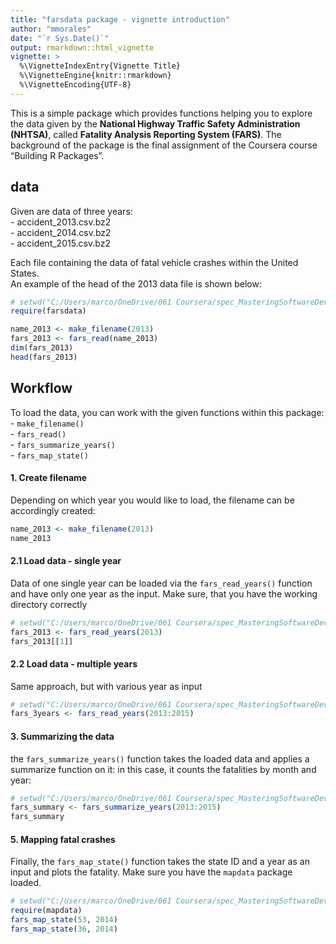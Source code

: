 ```yaml
---
title: "farsdata package - vignette introduction"
author: "mmorales"
date: "`r Sys.Date()`"
output: rmarkdown::html_vignette
vignette: >
  %\VignetteIndexEntry{Vignette Title}
  %\VignetteEngine{knitr::rmarkdown}
  %\VignetteEncoding{UTF-8}
---
```


This is a simple package which provides functions helping you to explore the data given by the **National Highway Traffic Safety Administration (NHTSA)**, called **Fatality Analysis Reporting System (FARS)**. The background of the package is the final assignment of the Coursera course "Building R Packages". 

## data

Given are data of three years:  
- accident_2013.csv.bz2  
- accident_2014.csv.bz2  
- accident_2015.csv.bz2  

Each file containing the data of fatal vehicle crashes within the United States.  
An example of the head of the 2013 data file is shown below:
```r
# setwd("C:/Users/marco/OneDrive/061 Coursera/spec_MasteringSoftwareDevInR/03_BuildingRPackages/w2_assignment/data")
require(farsdata)

name_2013 <- make_filename(2013)
fars_2013 <- fars_read(name_2013) 
dim(fars_2013)
head(fars_2013)
```

## Workflow

To load the data, you can work with the given functions within this package:  
- `make_filename()`  
- `fars_read()`  
- `fars_summarize_years()`  
- `fars_map_state()`  

#### 1. Create filename
Depending on which year you would like to load, the filename can be accordingly created:
```r
name_2013 <- make_filename(2013)
name_2013
```

#### 2.1 Load data - single year
Data of one single year can be loaded via the `fars_read_years()` function and have only one year as the input. Make sure, that you have the working directory correctly
```r
# setwd("C:/Users/marco/OneDrive/061 Coursera/spec_MasteringSoftwareDevInR/03_BuildingRPackages/w2_assignment/data")
fars_2013 <- fars_read_years(2013)
fars_2013[[1]]
```

#### 2.2 Load data - multiple years
Same approach, but with various year as input
```r
# setwd("C:/Users/marco/OneDrive/061 Coursera/spec_MasteringSoftwareDevInR/03_BuildingRPackages/w2_assignment/data")
fars_3years <- fars_read_years(2013:2015)
```

#### 3. Summarizing the data
the `fars_summarize_years()` function takes the loaded data and applies a summarize function on it: in this case, it counts the fatalities by month and year:
```r
# setwd("C:/Users/marco/OneDrive/061 Coursera/spec_MasteringSoftwareDevInR/03_BuildingRPackages/w2_assignment/data")
fars_summary <- fars_summarize_years(2013:2015)
fars_summary
```

#### 5. Mapping fatal crashes
Finally, the `fars_map_state()` function takes the state ID and a year as an input and plots the fatality. Make sure you have the `mapdata` package loaded. 
```r
# setwd("C:/Users/marco/OneDrive/061 Coursera/spec_MasteringSoftwareDevInR/03_BuildingRPackages/w2_assignment/data")
require(mapdata)
fars_map_state(53, 2014)
fars_map_state(36, 2014)
```
